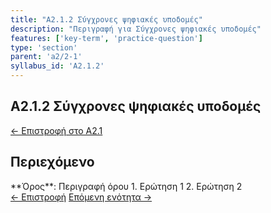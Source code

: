 ```yaml
---
title: "A2.1.2 Σύγχρονες ψηφιακές υποδομές"
description: "Περιγραφή για Σύγχρονες ψηφιακές υποδομές"
features: ['key-term', 'practice-question']
type: 'section'
parent: 'a2/2-1'
syllabus_id: 'A2.1.2'
---
```



<article className="prose prose-lg prose-slate max-w-none">

# A2.1.2 Σύγχρονες ψηφιακές υποδομές

<nav className="mb-6 text-sm">
  <a href="/cs-study-companion/el/a2/2-1" className="text-indigo-600 hover:text-indigo-800">← Επιστροφή στο A2.1</a>
</nav>

## Περιεχόμενο



<KeyTerm lang="el">
**Όρος**: Περιγραφή όρου
</KeyTerm>

<PracticeQuestion lang="el">
1. Ερώτηση 1
2. Ερώτηση 2
</PracticeQuestion>

<nav className="mt-8 flex justify-between">
  <a href="/cs-study-companion/el/a2/2-1" className="text-indigo-600 hover:text-indigo-800">← Επιστροφή</a>
  <a href="/cs-study-companion/el/a2/2-1/2-1-3" className="text-indigo-600 hover:text-indigo-800">Επόμενη ενότητα →</a>
</nav>

</article>
